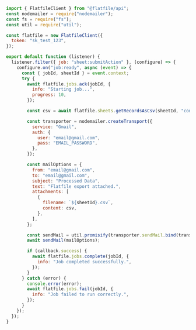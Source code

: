 <CodeGroup>

```javascript node
import { FlatfileClient } from "@flatfile/api";
const nodemailer = require("nodemailer");
const fs = require("fs");
const util = require("util");

const flatfile = new FlatfileClient({
  token: "sk_test_123",
});

export default function (listener) {
  listener.filter({ job: "sheet:submitAction" }, (configure) => {
    configure.on("job:ready", async (event) => {
      const { jobId, sheetId } = event.context;
      try {
        await flatfile.jobs.ack(jobId, {
          info: "Starting job...",
          progress: 10,
        });

        const csv = await flatfile.sheets.getRecordsAsCsv(sheetId, "contacts");

        const transporter = nodemailer.createTransport({
          service: "Gmail",
          auth: {
            user: "email@gmail.com",
            pass: "EMAIL_PASSWORD",
          },
        });

        const mailOptions = {
          from: "email@gmail.com",
          to: "email@gmail.com",
          subject: "Processed Data",
          text: "Flatfile export attached.",
          attachments: [
            {
              filename: `${sheetId}.csv`,
              content: csv,
            },
          ],
        };

        const sendMail = util.promisify(transporter.sendMail.bind(transporter));
        await sendMail(mailOptions);

        if (callback.success) {
          await flatfile.jobs.complete(jobId, {
            info: "Job completed successfully.",
          });
        }
      } catch (error) {
        console.error(error);
        await flatfile.jobs.fail(jobId, {
          info: "Job failed to run correctly.",
        });
      }
    });
  });
}
```

</CodeGroup>
